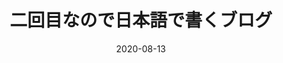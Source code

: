 ---
title: 二回目なので日本語で書くブログ
slug: my-second-post
date: 2020-08-13
featureImage: gaming2.jpg
excerpt: 二回目のテストです。二回目のテストです。二回目のテストです。二回目のテストです。
---